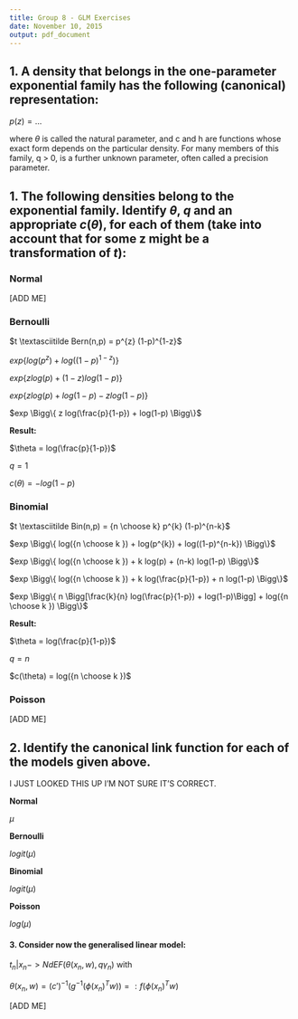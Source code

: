 ```yaml
---
title: Group 8 - GLM Exercises
date: November 10, 2015
output: pdf_document
---
```


## 1. A density that belongs in the one-parameter exponential family has the following (canonical) representation:

$p(z) = ...$

where $\theta$ is called the natural parameter, and c and h are functions whose exact form depends on the particular density. For many members of this family, q > 0, is a further unknown parameter, often called a precision parameter.

## 1. The following densities belong to the exponential family. Identify $\theta$, $q$ and an appropriate $c(\theta)$, for each of them (take into account that for some z might be a transformation of $t$):

### Normal

[ADD ME]

### Bernoulli

$t \textasciitilde Bern(n,p) = p^{z} (1-p)^{1-z}$

$exp \Bigg\{ log(p^{z}) + log((1-p)^{1-z}) \Bigg\}$

$exp \Bigg\{ z log(p) + (1-z) log(1-p) \Bigg\}$

$exp \Bigg\{ z log(p) + log(1-p) - z log(1-p) \Bigg\}$

$exp \Bigg\{ z log(\frac{p}{1-p}) + log(1-p) \Bigg\}$

**Result:**

$\theta = log(\frac{p}{1-p})$

$q = 1$

$c(\theta) = -log(1-p)$

### Binomial

$t \textasciitilde Bin(n,p) = {n \choose k} p^{k} (1-p)^{n-k}$

$exp \Bigg\{ log({n \choose k }) + log(p^{k}) + log((1-p)^{n-k}) \Bigg\}$

$exp \Bigg\{ log({n \choose k }) + k log(p) + (n-k) log(1-p) \Bigg\}$

$exp \Bigg\{ log({n \choose k }) + k log(\frac{p}{1-p}) + n log(1-p) \Bigg\}$

$exp \Bigg\{ n \Bigg[\frac{k}{n} log(\frac{p}{1-p}) + log(1-p)\Bigg] + log({n \choose k }) \Bigg\}$

**Result:**

$\theta = log(\frac{p}{1-p})$

$q = n$

$c(\theta) = log({n \choose k })$


### Poisson

[ADD ME]

## 2. Identify the canonical link function for each of the models given above.

I JUST LOOKED THIS UP I'M NOT SURE IT'S CORRECT.

**Normal**

$\mu$

**Bernoulli**

$logit(\mu)$

**Binomial**

$logit(\mu)$

**Poisson**

$log(\mu)$

#### 3. Consider now the generalised linear model:

$t_{n}|x_{n} -> NdEF(\theta(x_{n},w),q\gamma_{n})$ with

$\theta(x_{n}, w) = (c')^{-1}(g^{-1}(\phi(x_{n})^{T} w)) =: f (\phi(x_{n})^{T} w)$

[ADD ME]
